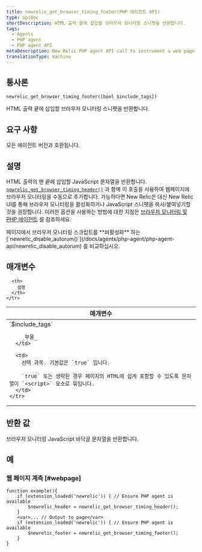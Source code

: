 ```yaml
---
title: newrelic_get_browser_timing_footer(PHP 에이전트 API)
type: apiDoc
shortDescription: HTML 출력 끝에 삽입할 브라우저 모니터링 스니펫을 반환합니다.
tags:
  - Agents
  - PHP agent
  - PHP agent API
metaDescription: New Relic PHP agent API call to instrument a web page with browser monitoring. Pair with newrelic_get_browser_timing_header.
translationType: machine
---
```


## 통사론

```
newrelic_get_browser_timing_footer([bool $include_tags])
```

HTML 출력 끝에 삽입할 브라우저 모니터링 스니펫을 반환합니다.

## 요구 사항

모든 에이전트 버전과 호환됩니다.

## 설명

HTML 출력의 맨 끝에 삽입할 JavaScript 문자열을 반환합니다. [`newrelic_get_browser_timing_header()`](/docs/agents/php-agent/php-agent-api/newrelic_get_browser_timing_header) 과 함께 이 호출을 사용하여 웹페이지에 브라우저 모니터링을 수동으로 추가합니다. 가능하다면 New Relic은 대신 New Relic UI를 통해 브라우저 모니터링을 활성화하거나 JavaScript 스니펫을 복사/붙여넣기할 것을 권장합니다. 이러한 옵션을 사용하는 방법에 대한 지침은 [브라우저 모니터링 및 PHP 에이전트](/docs/agents/php-agent/features/page-load-timing-php) 를 참조하세요.

<Callout variant="tip">
  페이지에서 브라우저 모니터링 스크립트를 **비활성화** 하는 [`newrelic_disable_autorum()`](/docs/agents/php-agent/php-agent-api/newrelic_disable_autorum) 를 비교하십시오.
</Callout>

## 매개변수

<table>
  <thead>
    <tr>
      <th width="25%">
        매개변수
      </th>

      <th>
        설명
      </th>
    </tr>
  </thead>

  <tbody>
    <tr>
      <td>
        `$include_tags`

        _부울_
      </td>

      <td>
        선택 과목. 기본값은 `true` 입니다.

        `true` 또는 생략된 경우 페이지의 HTML에 쉽게 포함할 수 있도록 문자열이 `<script>` 요소로 묶입니다.
      </td>
    </tr>
  </tbody>
</table>

## 반환 값

브라우저 모니터링 JavaScript 바닥글 문자열을 반환합니다.

## 예

### 웹 페이지 계측 [#webpage]

```
function example(){
    if (extension_loaded('newrelic')) { // Ensure PHP agent is available
        $newrelic_header = newrelic_get_browser_timing_header();
    }
    <var>... // Output to page</var>
    if (extension_loaded('newrelic')) { // Ensure PHP agent is available
        $newrelic_footer = newrelic_get_browser_timing_footer();
    }
}
```